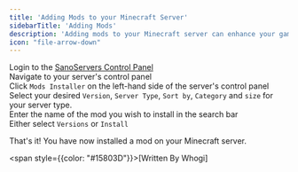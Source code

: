 ```yaml
---
title: 'Adding Mods to your Minecraft Server'
sidebarTitle: 'Adding Mods'
description: 'Adding mods to your Minecraft server can enhance your gameplay experience. In this guide, we will show you how to add mods to your Minecraft server.'
icon: "file-arrow-down"
---
```


Login to the [SanoServers Control Panel](https://panel.sanoservers.com/)<br/>
Navigate to your server's control panel<br/>
Click ``Mods Installer`` on the left-hand side of the server's control panel<br/>
Select your desired ``Version``, ``Server Type``, ``Sort by``, ``Category`` and ``size`` for your server type.<br/>
Enter the name of the mod you wish to install in the search bar<br/>
Either select ``Versions`` or ``Install``<br/>

That's it! You have now installed a mod on your Minecraft server.

<span style={{color: "#15803D"}}>[Written By Whogi]</span>